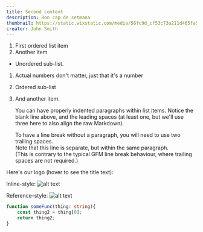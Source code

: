 ```yaml
---
title: Second content
description: Bon cap de setmana
thumbnail: https://static.wixstatic.com/media/56fc9d_cf53c73a211d465fa52af8b073e31400~mv2.png
creator: John Smith
---
```


1. First ordered list item
2. Another item

  * Unordered sub-list. 

1. Actual numbers don't matter, just that it's a number
  1. Ordered sub-list

4. And another item.

    You can have properly indented paragraphs within list items. Notice the blank line above, and the leading spaces (at least one, but we'll use three here to also align the raw Markdown).

   To have a line break without a paragraph, you will need to use two trailing spaces.  
   Note that this line is separate, but within the same paragraph.  
   (This is contrary to the typical GFM line break behaviour, where trailing spaces are not required.)

Here's our logo (hover to see the title text):

Inline-style: 
![alt text](https://github.com/adam-p/markdown-here/raw/master/src/common/images/icon48.png "Logo Title Text 1")

Reference-style: 
![alt text][logo]

[logo]: https://github.com/adam-p/markdown-here/raw/master/src/common/images/icon48.png "Logo Title Text 2"


```ts
function someFunc(thing: string){
    const thing2 = thing[0];
    return thing2;
}
```
